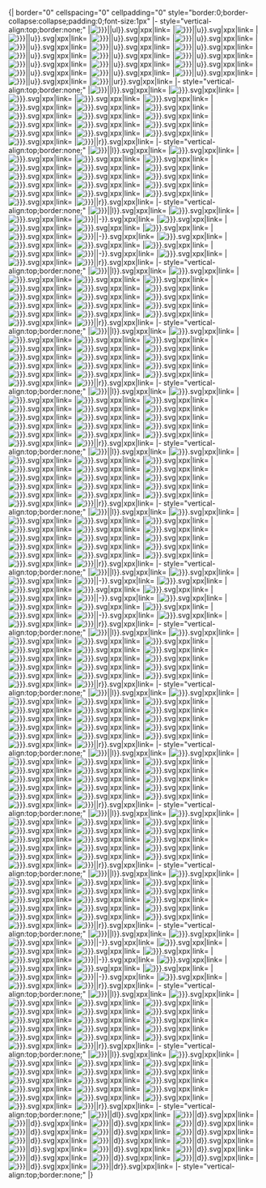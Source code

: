 <includeonly>{| border="0" cellspacing="0" cellpadding="0" style="border:0;border-collapse:collapse;padding:0;font-size:1px"
|- style="vertical-align:top;border:none;"
|[[File:Go {{#if:{{{1| }}}|{{{1}}}|ul}}.svg|{{{362|24}}}x{{{362|24}}}px|link=]]
|[[File:Go {{#if:{{{2| }}}|{{{2}}}|u}}.svg|{{{362|24}}}x{{{362|24}}}px|link=]]
|[[File:Go {{#if:{{{3| }}}|{{{3}}}|u}}.svg|{{{362|24}}}x{{{362|24}}}px|link=]]
|[[File:Go {{#if:{{{4| }}}|{{{4}}}|u}}.svg|{{{362|24}}}x{{{362|24}}}px|link=]]
|[[File:Go {{#if:{{{5| }}}|{{{5}}}|u}}.svg|{{{362|24}}}x{{{362|24}}}px|link=]]
|[[File:Go {{#if:{{{6| }}}|{{{6}}}|u}}.svg|{{{362|24}}}x{{{362|24}}}px|link=]]
|[[File:Go {{#if:{{{7| }}}|{{{7}}}|u}}.svg|{{{362|24}}}x{{{362|24}}}px|link=]]
|[[File:Go {{#if:{{{8| }}}|{{{8}}}|u}}.svg|{{{362|24}}}x{{{362|24}}}px|link=]]
|[[File:Go {{#if:{{{9| }}}|{{{9}}}|u}}.svg|{{{362|24}}}x{{{362|24}}}px|link=]]
|[[File:Go {{#if:{{{10| }}}|{{{10}}}|u}}.svg|{{{362|24}}}x{{{362|24}}}px|link=]]
|[[File:Go {{#if:{{{11| }}}|{{{11}}}|u}}.svg|{{{362|24}}}x{{{362|24}}}px|link=]]
|[[File:Go {{#if:{{{12| }}}|{{{12}}}|u}}.svg|{{{362|24}}}x{{{362|24}}}px|link=]]
|[[File:Go {{#if:{{{13| }}}|{{{13}}}|u}}.svg|{{{362|24}}}x{{{362|24}}}px|link=]]
|[[File:Go {{#if:{{{14| }}}|{{{14}}}|u}}.svg|{{{362|24}}}x{{{362|24}}}px|link=]]
|[[File:Go {{#if:{{{15| }}}|{{{15}}}|u}}.svg|{{{362|24}}}x{{{362|24}}}px|link=]]
|[[File:Go {{#if:{{{16| }}}|{{{16}}}|u}}.svg|{{{362|24}}}x{{{362|24}}}px|link=]]
|[[File:Go {{#if:{{{17| }}}|{{{17}}}|u}}.svg|{{{362|24}}}x{{{362|24}}}px|link=]]
|[[File:Go {{#if:{{{18| }}}|{{{18}}}|u}}.svg|{{{362|24}}}x{{{362|24}}}px|link=]]
|[[File:Go {{#if:{{{19| }}}|{{{19}}}|ur}}.svg|{{{362|24}}}x{{{362|24}}}px|link=]]
|- style="vertical-align:top;border:none;"
|[[File:Go {{#if:{{{20| }}}|{{{20}}}|l}}.svg|{{{362|24}}}x{{{362|24}}}px|link=]]
|[[File:Go {{{21|}}}.svg|{{{362|24}}}x{{{362|24}}}px|link=]]
|[[File:Go {{{22|}}}.svg|{{{362|24}}}x{{{362|24}}}px|link=]]
|[[File:Go {{{23|}}}.svg|{{{362|24}}}x{{{362|24}}}px|link=]]
|[[File:Go {{{24|}}}.svg|{{{362|24}}}x{{{362|24}}}px|link=]]
|[[File:Go {{{25|}}}.svg|{{{362|24}}}x{{{362|24}}}px|link=]]
|[[File:Go {{{26|}}}.svg|{{{362|24}}}x{{{362|24}}}px|link=]]
|[[File:Go {{{27|}}}.svg|{{{362|24}}}x{{{362|24}}}px|link=]]
|[[File:Go {{{28|}}}.svg|{{{362|24}}}x{{{362|24}}}px|link=]]
|[[File:Go {{{29|}}}.svg|{{{362|24}}}x{{{362|24}}}px|link=]]
|[[File:Go {{{30|}}}.svg|{{{362|24}}}x{{{362|24}}}px|link=]]
|[[File:Go {{{31|}}}.svg|{{{362|24}}}x{{{362|24}}}px|link=]]
|[[File:Go {{{32|}}}.svg|{{{362|24}}}x{{{362|24}}}px|link=]]
|[[File:Go {{{33|}}}.svg|{{{362|24}}}x{{{362|24}}}px|link=]]
|[[File:Go {{{34|}}}.svg|{{{362|24}}}x{{{362|24}}}px|link=]]
|[[File:Go {{{35|}}}.svg|{{{362|24}}}x{{{362|24}}}px|link=]]
|[[File:Go {{{36|}}}.svg|{{{362|24}}}x{{{362|24}}}px|link=]]
|[[File:Go {{{37|}}}.svg|{{{362|24}}}x{{{362|24}}}px|link=]]
|[[File:Go {{#if:{{{38| }}}|{{{38}}}|r}}.svg|{{{362|24}}}x{{{362|24}}}px|link=]]
|- style="vertical-align:top;border:none;"
|[[File:Go {{#if:{{{39| }}}|{{{39}}}|l}}.svg|{{{362|24}}}x{{{362|24}}}px|link=]]
|[[File:Go {{{40|}}}.svg|{{{362|24}}}x{{{362|24}}}px|link=]]
|[[File:Go {{{41|}}}.svg|{{{362|24}}}x{{{362|24}}}px|link=]]
|[[File:Go {{{42|}}}.svg|{{{362|24}}}x{{{362|24}}}px|link=]]
|[[File:Go {{{43|}}}.svg|{{{362|24}}}x{{{362|24}}}px|link=]]
|[[File:Go {{{44|}}}.svg|{{{362|24}}}x{{{362|24}}}px|link=]]
|[[File:Go {{{45|}}}.svg|{{{362|24}}}x{{{362|24}}}px|link=]]
|[[File:Go {{{46|}}}.svg|{{{362|24}}}x{{{362|24}}}px|link=]]
|[[File:Go {{{47|}}}.svg|{{{362|24}}}x{{{362|24}}}px|link=]]
|[[File:Go {{{48|}}}.svg|{{{362|24}}}x{{{362|24}}}px|link=]]
|[[File:Go {{{49|}}}.svg|{{{362|24}}}x{{{362|24}}}px|link=]]
|[[File:Go {{{50|}}}.svg|{{{362|24}}}x{{{362|24}}}px|link=]]
|[[File:Go {{{51|}}}.svg|{{{362|24}}}x{{{362|24}}}px|link=]]
|[[File:Go {{{52|}}}.svg|{{{362|24}}}x{{{362|24}}}px|link=]]
|[[File:Go {{{53|}}}.svg|{{{362|24}}}x{{{362|24}}}px|link=]]
|[[File:Go {{{54|}}}.svg|{{{362|24}}}x{{{362|24}}}px|link=]]
|[[File:Go {{{55|}}}.svg|{{{362|24}}}x{{{362|24}}}px|link=]]
|[[File:Go {{{56|}}}.svg|{{{362|24}}}x{{{362|24}}}px|link=]]
|[[File:Go {{#if:{{{57| }}}|{{{57}}}|r}}.svg|{{{362|24}}}x{{{362|24}}}px|link=]]
|- style="vertical-align:top;border:none;"
|[[File:Go {{#if:{{{58| }}}|{{{58}}}|l}}.svg|{{{362|24}}}x{{{362|24}}}px|link=]]
|[[File:Go {{{59|}}}.svg|{{{362|24}}}x{{{362|24}}}px|link=]]
|[[File:Go {{{60|}}}.svg|{{{362|24}}}x{{{362|24}}}px|link=]]
|[[File:Go {{#if:{{{61| }}}|{{{61}}}|-}}.svg|{{{362|24}}}x{{{362|24}}}px|link=]]
|[[File:Go {{{62|}}}.svg|{{{362|24}}}x{{{362|24}}}px|link=]]
|[[File:Go {{{63|}}}.svg|{{{362|24}}}x{{{362|24}}}px|link=]]
|[[File:Go {{{64|}}}.svg|{{{362|24}}}x{{{362|24}}}px|link=]]
|[[File:Go {{{65|}}}.svg|{{{362|24}}}x{{{362|24}}}px|link=]]
|[[File:Go {{{66|}}}.svg|{{{362|24}}}x{{{362|24}}}px|link=]]
|[[File:Go {{#if:{{{67| }}}|{{{67}}}|-}}.svg|{{{362|24}}}x{{{362|24}}}px|link=]]
|[[File:Go {{{68|}}}.svg|{{{362|24}}}x{{{362|24}}}px|link=]]
|[[File:Go {{{69|}}}.svg|{{{362|24}}}x{{{362|24}}}px|link=]]
|[[File:Go {{{70|}}}.svg|{{{362|24}}}x{{{362|24}}}px|link=]]
|[[File:Go {{{71|}}}.svg|{{{362|24}}}x{{{362|24}}}px|link=]]
|[[File:Go {{{72|}}}.svg|{{{362|24}}}x{{{362|24}}}px|link=]]
|[[File:Go {{#if:{{{73| }}}|{{{73}}}|-}}.svg|{{{362|24}}}x{{{362|24}}}px|link=]]
|[[File:Go {{{74|}}}.svg|{{{362|24}}}x{{{362|24}}}px|link=]]
|[[File:Go {{{75|}}}.svg|{{{362|24}}}x{{{362|24}}}px|link=]]
|[[File:Go {{#if:{{{76| }}}|{{{76}}}|r}}.svg|{{{362|24}}}x{{{362|24}}}px|link=]]
|- style="vertical-align:top;border:none;"
|[[File:Go {{#if:{{{77| }}}|{{{77}}}|l}}.svg|{{{362|24}}}x{{{362|24}}}px|link=]]
|[[File:Go {{{78|}}}.svg|{{{362|24}}}x{{{362|24}}}px|link=]]
|[[File:Go {{{79|}}}.svg|{{{362|24}}}x{{{362|24}}}px|link=]]
|[[File:Go {{{80|}}}.svg|{{{362|24}}}x{{{362|24}}}px|link=]]
|[[File:Go {{{81|}}}.svg|{{{362|24}}}x{{{362|24}}}px|link=]]
|[[File:Go {{{82|}}}.svg|{{{362|24}}}x{{{362|24}}}px|link=]]
|[[File:Go {{{83|}}}.svg|{{{362|24}}}x{{{362|24}}}px|link=]]
|[[File:Go {{{84|}}}.svg|{{{362|24}}}x{{{362|24}}}px|link=]]
|[[File:Go {{{85|}}}.svg|{{{362|24}}}x{{{362|24}}}px|link=]]
|[[File:Go {{{86|}}}.svg|{{{362|24}}}x{{{362|24}}}px|link=]]
|[[File:Go {{{87|}}}.svg|{{{362|24}}}x{{{362|24}}}px|link=]]
|[[File:Go {{{88|}}}.svg|{{{362|24}}}x{{{362|24}}}px|link=]]
|[[File:Go {{{89|}}}.svg|{{{362|24}}}x{{{362|24}}}px|link=]]
|[[File:Go {{{90|}}}.svg|{{{362|24}}}x{{{362|24}}}px|link=]]
|[[File:Go {{{91|}}}.svg|{{{362|24}}}x{{{362|24}}}px|link=]]
|[[File:Go {{{92|}}}.svg|{{{362|24}}}x{{{362|24}}}px|link=]]
|[[File:Go {{{93|}}}.svg|{{{362|24}}}x{{{362|24}}}px|link=]]
|[[File:Go {{{94|}}}.svg|{{{362|24}}}x{{{362|24}}}px|link=]]
|[[File:Go {{#if:{{{95| }}}|{{{95}}}|r}}.svg|{{{362|24}}}x{{{362|24}}}px|link=]]
|- style="vertical-align:top;border:none;"
|[[File:Go {{#if:{{{96| }}}|{{{96}}}|l}}.svg|{{{362|24}}}x{{{362|24}}}px|link=]]
|[[File:Go {{{97|}}}.svg|{{{362|24}}}x{{{362|24}}}px|link=]]
|[[File:Go {{{98|}}}.svg|{{{362|24}}}x{{{362|24}}}px|link=]]
|[[File:Go {{{99|}}}.svg|{{{362|24}}}x{{{362|24}}}px|link=]]
|[[File:Go {{{100|}}}.svg|{{{362|24}}}x{{{362|24}}}px|link=]]
|[[File:Go {{{101|}}}.svg|{{{362|24}}}x{{{362|24}}}px|link=]]
|[[File:Go {{{102|}}}.svg|{{{362|24}}}x{{{362|24}}}px|link=]]
|[[File:Go {{{103|}}}.svg|{{{362|24}}}x{{{362|24}}}px|link=]]
|[[File:Go {{{104|}}}.svg|{{{362|24}}}x{{{362|24}}}px|link=]]
|[[File:Go {{{105|}}}.svg|{{{362|24}}}x{{{362|24}}}px|link=]]
|[[File:Go {{{106|}}}.svg|{{{362|24}}}x{{{362|24}}}px|link=]]
|[[File:Go {{{107|}}}.svg|{{{362|24}}}x{{{362|24}}}px|link=]]
|[[File:Go {{{108|}}}.svg|{{{362|24}}}x{{{362|24}}}px|link=]]
|[[File:Go {{{109|}}}.svg|{{{362|24}}}x{{{362|24}}}px|link=]]
|[[File:Go {{{110|}}}.svg|{{{362|24}}}x{{{362|24}}}px|link=]]
|[[File:Go {{{111|}}}.svg|{{{362|24}}}x{{{362|24}}}px|link=]]
|[[File:Go {{{112|}}}.svg|{{{362|24}}}x{{{362|24}}}px|link=]]
|[[File:Go {{{113|}}}.svg|{{{362|24}}}x{{{362|24}}}px|link=]]
|[[File:Go {{#if:{{{114| }}}|{{{114}}}|r}}.svg|{{{362|24}}}x{{{362|24}}}px|link=]]
|- style="vertical-align:top;border:none;"
|[[File:Go {{#if:{{{115| }}}|{{{115}}}|l}}.svg|{{{362|24}}}x{{{362|24}}}px|link=]]
|[[File:Go {{{116|}}}.svg|{{{362|24}}}x{{{362|24}}}px|link=]]
|[[File:Go {{{117|}}}.svg|{{{362|24}}}x{{{362|24}}}px|link=]]
|[[File:Go {{{118|}}}.svg|{{{362|24}}}x{{{362|24}}}px|link=]]
|[[File:Go {{{119|}}}.svg|{{{362|24}}}x{{{362|24}}}px|link=]]
|[[File:Go {{{120|}}}.svg|{{{362|24}}}x{{{362|24}}}px|link=]]
|[[File:Go {{{121|}}}.svg|{{{362|24}}}x{{{362|24}}}px|link=]]
|[[File:Go {{{122|}}}.svg|{{{362|24}}}x{{{362|24}}}px|link=]]
|[[File:Go {{{123|}}}.svg|{{{362|24}}}x{{{362|24}}}px|link=]]
|[[File:Go {{{124|}}}.svg|{{{362|24}}}x{{{362|24}}}px|link=]]
|[[File:Go {{{125|}}}.svg|{{{362|24}}}x{{{362|24}}}px|link=]]
|[[File:Go {{{126|}}}.svg|{{{362|24}}}x{{{362|24}}}px|link=]]
|[[File:Go {{{127|}}}.svg|{{{362|24}}}x{{{362|24}}}px|link=]]
|[[File:Go {{{128|}}}.svg|{{{362|24}}}x{{{362|24}}}px|link=]]
|[[File:Go {{{129|}}}.svg|{{{362|24}}}x{{{362|24}}}px|link=]]
|[[File:Go {{{130|}}}.svg|{{{362|24}}}x{{{362|24}}}px|link=]]
|[[File:Go {{{131|}}}.svg|{{{362|24}}}x{{{362|24}}}px|link=]]
|[[File:Go {{{132|}}}.svg|{{{362|24}}}x{{{362|24}}}px|link=]]
|[[File:Go {{#if:{{{133| }}}|{{{133}}}|r}}.svg|{{{362|24}}}x{{{362|24}}}px|link=]]
|- style="vertical-align:top;border:none;"
|[[File:Go {{#if:{{{134| }}}|{{{134}}}|l}}.svg|{{{362|24}}}x{{{362|24}}}px|link=]]
|[[File:Go {{{135|}}}.svg|{{{362|24}}}x{{{362|24}}}px|link=]]
|[[File:Go {{{136|}}}.svg|{{{362|24}}}x{{{362|24}}}px|link=]]
|[[File:Go {{{137|}}}.svg|{{{362|24}}}x{{{362|24}}}px|link=]]
|[[File:Go {{{138|}}}.svg|{{{362|24}}}x{{{362|24}}}px|link=]]
|[[File:Go {{{139|}}}.svg|{{{362|24}}}x{{{362|24}}}px|link=]]
|[[File:Go {{{140|}}}.svg|{{{362|24}}}x{{{362|24}}}px|link=]]
|[[File:Go {{{141|}}}.svg|{{{362|24}}}x{{{362|24}}}px|link=]]
|[[File:Go {{{142|}}}.svg|{{{362|24}}}x{{{362|24}}}px|link=]]
|[[File:Go {{{143|}}}.svg|{{{362|24}}}x{{{362|24}}}px|link=]]
|[[File:Go {{{144|}}}.svg|{{{362|24}}}x{{{362|24}}}px|link=]]
|[[File:Go {{{145|}}}.svg|{{{362|24}}}x{{{362|24}}}px|link=]]
|[[File:Go {{{146|}}}.svg|{{{362|24}}}x{{{362|24}}}px|link=]]
|[[File:Go {{{147|}}}.svg|{{{362|24}}}x{{{362|24}}}px|link=]]
|[[File:Go {{{148|}}}.svg|{{{362|24}}}x{{{362|24}}}px|link=]]
|[[File:Go {{{149|}}}.svg|{{{362|24}}}x{{{362|24}}}px|link=]]
|[[File:Go {{{150|}}}.svg|{{{362|24}}}x{{{362|24}}}px|link=]]
|[[File:Go {{{151|}}}.svg|{{{362|24}}}x{{{362|24}}}px|link=]]
|[[File:Go {{#if:{{{152| }}}|{{{152}}}|r}}.svg|{{{362|24}}}x{{{362|24}}}px|link=]]
|- style="vertical-align:top;border:none;"
|[[File:Go {{#if:{{{153| }}}|{{{153}}}|l}}.svg|{{{362|24}}}x{{{362|24}}}px|link=]]
|[[File:Go {{{154|}}}.svg|{{{362|24}}}x{{{362|24}}}px|link=]]
|[[File:Go {{{155|}}}.svg|{{{362|24}}}x{{{362|24}}}px|link=]]
|[[File:Go {{{156|}}}.svg|{{{362|24}}}x{{{362|24}}}px|link=]]
|[[File:Go {{{157|}}}.svg|{{{362|24}}}x{{{362|24}}}px|link=]]
|[[File:Go {{{158|}}}.svg|{{{362|24}}}x{{{362|24}}}px|link=]]
|[[File:Go {{{159|}}}.svg|{{{362|24}}}x{{{362|24}}}px|link=]]
|[[File:Go {{{160|}}}.svg|{{{362|24}}}x{{{362|24}}}px|link=]]
|[[File:Go {{{161|}}}.svg|{{{362|24}}}x{{{362|24}}}px|link=]]
|[[File:Go {{{162|}}}.svg|{{{362|24}}}x{{{362|24}}}px|link=]]
|[[File:Go {{{163|}}}.svg|{{{362|24}}}x{{{362|24}}}px|link=]]
|[[File:Go {{{164|}}}.svg|{{{362|24}}}x{{{362|24}}}px|link=]]
|[[File:Go {{{165|}}}.svg|{{{362|24}}}x{{{362|24}}}px|link=]]
|[[File:Go {{{166|}}}.svg|{{{362|24}}}x{{{362|24}}}px|link=]]
|[[File:Go {{{167|}}}.svg|{{{362|24}}}x{{{362|24}}}px|link=]]
|[[File:Go {{{168|}}}.svg|{{{362|24}}}x{{{362|24}}}px|link=]]
|[[File:Go {{{169|}}}.svg|{{{362|24}}}x{{{362|24}}}px|link=]]
|[[File:Go {{{170|}}}.svg|{{{362|24}}}x{{{362|24}}}px|link=]]
|[[File:Go {{#if:{{{171| }}}|{{{171}}}|r}}.svg|{{{362|24}}}x{{{362|24}}}px|link=]]
|- style="vertical-align:top;border:none;"
|[[File:Go {{#if:{{{172| }}}|{{{172}}}|l}}.svg|{{{362|24}}}x{{{362|24}}}px|link=]]
|[[File:Go {{{173|}}}.svg|{{{362|24}}}x{{{362|24}}}px|link=]]
|[[File:Go {{{174|}}}.svg|{{{362|24}}}x{{{362|24}}}px|link=]]
|[[File:Go {{#if:{{{175| }}}|{{{175}}}|-}}.svg|{{{362|24}}}x{{{362|24}}}px|link=]]
|[[File:Go {{{176|}}}.svg|{{{362|24}}}x{{{362|24}}}px|link=]]
|[[File:Go {{{177|}}}.svg|{{{362|24}}}x{{{362|24}}}px|link=]]
|[[File:Go {{{178|}}}.svg|{{{362|24}}}x{{{362|24}}}px|link=]]
|[[File:Go {{{179|}}}.svg|{{{362|24}}}x{{{362|24}}}px|link=]]
|[[File:Go {{{180|}}}.svg|{{{362|24}}}x{{{362|24}}}px|link=]]
|[[File:Go {{#if:{{{181| }}}|{{{181}}}|-}}.svg|{{{362|24}}}x{{{362|24}}}px|link=]]
|[[File:Go {{{182|}}}.svg|{{{362|24}}}x{{{362|24}}}px|link=]]
|[[File:Go {{{183|}}}.svg|{{{362|24}}}x{{{362|24}}}px|link=]]
|[[File:Go {{{184|}}}.svg|{{{362|24}}}x{{{362|24}}}px|link=]]
|[[File:Go {{{185|}}}.svg|{{{362|24}}}x{{{362|24}}}px|link=]]
|[[File:Go {{{186|}}}.svg|{{{362|24}}}x{{{362|24}}}px|link=]]
|[[File:Go {{#if:{{{187| }}}|{{{187}}}|-}}.svg|{{{362|24}}}x{{{362|24}}}px|link=]]
|[[File:Go {{{188|}}}.svg|{{{362|24}}}x{{{362|24}}}px|link=]]
|[[File:Go {{{189|}}}.svg|{{{362|24}}}x{{{362|24}}}px|link=]]
|[[File:Go {{#if:{{{190| }}}|{{{190}}}|r}}.svg|{{{362|24}}}x{{{362|24}}}px|link=]]
|- style="vertical-align:top;border:none;"
|[[File:Go {{#if:{{{191| }}}|{{{191}}}|l}}.svg|{{{362|24}}}x{{{362|24}}}px|link=]]
|[[File:Go {{{192|}}}.svg|{{{362|24}}}x{{{362|24}}}px|link=]]
|[[File:Go {{{193|}}}.svg|{{{362|24}}}x{{{362|24}}}px|link=]]
|[[File:Go {{{194|}}}.svg|{{{362|24}}}x{{{362|24}}}px|link=]]
|[[File:Go {{{195|}}}.svg|{{{362|24}}}x{{{362|24}}}px|link=]]
|[[File:Go {{{196|}}}.svg|{{{362|24}}}x{{{362|24}}}px|link=]]
|[[File:Go {{{197|}}}.svg|{{{362|24}}}x{{{362|24}}}px|link=]]
|[[File:Go {{{198|}}}.svg|{{{362|24}}}x{{{362|24}}}px|link=]]
|[[File:Go {{{199|}}}.svg|{{{362|24}}}x{{{362|24}}}px|link=]]
|[[File:Go {{{200|}}}.svg|{{{362|24}}}x{{{362|24}}}px|link=]]
|[[File:Go {{{201|}}}.svg|{{{362|24}}}x{{{362|24}}}px|link=]]
|[[File:Go {{{202|}}}.svg|{{{362|24}}}x{{{362|24}}}px|link=]]
|[[File:Go {{{203|}}}.svg|{{{362|24}}}x{{{362|24}}}px|link=]]
|[[File:Go {{{204|}}}.svg|{{{362|24}}}x{{{362|24}}}px|link=]]
|[[File:Go {{{205|}}}.svg|{{{362|24}}}x{{{362|24}}}px|link=]]
|[[File:Go {{{206|}}}.svg|{{{362|24}}}x{{{362|24}}}px|link=]]
|[[File:Go {{{207|}}}.svg|{{{362|24}}}x{{{362|24}}}px|link=]]
|[[File:Go {{{208|}}}.svg|{{{362|24}}}x{{{362|24}}}px|link=]]
|[[File:Go {{#if:{{{209| }}}|{{{209}}}|r}}.svg|{{{362|24}}}x{{{362|24}}}px|link=]]
|- style="vertical-align:top;border:none;"
|[[File:Go {{#if:{{{210| }}}|{{{210}}}|l}}.svg|{{{362|24}}}x{{{362|24}}}px|link=]]
|[[File:Go {{{211|}}}.svg|{{{362|24}}}x{{{362|24}}}px|link=]]
|[[File:Go {{{212|}}}.svg|{{{362|24}}}x{{{362|24}}}px|link=]]
|[[File:Go {{{213|}}}.svg|{{{362|24}}}x{{{362|24}}}px|link=]]
|[[File:Go {{{214|}}}.svg|{{{362|24}}}x{{{362|24}}}px|link=]]
|[[File:Go {{{215|}}}.svg|{{{362|24}}}x{{{362|24}}}px|link=]]
|[[File:Go {{{216|}}}.svg|{{{362|24}}}x{{{362|24}}}px|link=]]
|[[File:Go {{{217|}}}.svg|{{{362|24}}}x{{{362|24}}}px|link=]]
|[[File:Go {{{218|}}}.svg|{{{362|24}}}x{{{362|24}}}px|link=]]
|[[File:Go {{{219|}}}.svg|{{{362|24}}}x{{{362|24}}}px|link=]]
|[[File:Go {{{220|}}}.svg|{{{362|24}}}x{{{362|24}}}px|link=]]
|[[File:Go {{{221|}}}.svg|{{{362|24}}}x{{{362|24}}}px|link=]]
|[[File:Go {{{222|}}}.svg|{{{362|24}}}x{{{362|24}}}px|link=]]
|[[File:Go {{{223|}}}.svg|{{{362|24}}}x{{{362|24}}}px|link=]]
|[[File:Go {{{224|}}}.svg|{{{362|24}}}x{{{362|24}}}px|link=]]
|[[File:Go {{{225|}}}.svg|{{{362|24}}}x{{{362|24}}}px|link=]]
|[[File:Go {{{226|}}}.svg|{{{362|24}}}x{{{362|24}}}px|link=]]
|[[File:Go {{{227|}}}.svg|{{{362|24}}}x{{{362|24}}}px|link=]]
|[[File:Go {{#if:{{{228| }}}|{{{228}}}|r}}.svg|{{{362|24}}}x{{{362|24}}}px|link=]]
|- style="vertical-align:top;border:none;"
|[[File:Go {{#if:{{{229| }}}|{{{229}}}|l}}.svg|{{{362|24}}}x{{{362|24}}}px|link=]]
|[[File:Go {{{230|}}}.svg|{{{362|24}}}x{{{362|24}}}px|link=]]
|[[File:Go {{{231|}}}.svg|{{{362|24}}}x{{{362|24}}}px|link=]]
|[[File:Go {{{232|}}}.svg|{{{362|24}}}x{{{362|24}}}px|link=]]
|[[File:Go {{{233|}}}.svg|{{{362|24}}}x{{{362|24}}}px|link=]]
|[[File:Go {{{234|}}}.svg|{{{362|24}}}x{{{362|24}}}px|link=]]
|[[File:Go {{{235|}}}.svg|{{{362|24}}}x{{{362|24}}}px|link=]]
|[[File:Go {{{236|}}}.svg|{{{362|24}}}x{{{362|24}}}px|link=]]
|[[File:Go {{{237|}}}.svg|{{{362|24}}}x{{{362|24}}}px|link=]]
|[[File:Go {{{238|}}}.svg|{{{362|24}}}x{{{362|24}}}px|link=]]
|[[File:Go {{{239|}}}.svg|{{{362|24}}}x{{{362|24}}}px|link=]]
|[[File:Go {{{240|}}}.svg|{{{362|24}}}x{{{362|24}}}px|link=]]
|[[File:Go {{{241|}}}.svg|{{{362|24}}}x{{{362|24}}}px|link=]]
|[[File:Go {{{242|}}}.svg|{{{362|24}}}x{{{362|24}}}px|link=]]
|[[File:Go {{{243|}}}.svg|{{{362|24}}}x{{{362|24}}}px|link=]]
|[[File:Go {{{244|}}}.svg|{{{362|24}}}x{{{362|24}}}px|link=]]
|[[File:Go {{{245|}}}.svg|{{{362|24}}}x{{{362|24}}}px|link=]]
|[[File:Go {{{246|}}}.svg|{{{362|24}}}x{{{362|24}}}px|link=]]
|[[File:Go {{#if:{{{247| }}}|{{{247}}}|r}}.svg|{{{362|24}}}x{{{362|24}}}px|link=]]
|- style="vertical-align:top;border:none;"
|[[File:Go {{#if:{{{248| }}}|{{{248}}}|l}}.svg|{{{362|24}}}x{{{362|24}}}px|link=]]
|[[File:Go {{{249|}}}.svg|{{{362|24}}}x{{{362|24}}}px|link=]]
|[[File:Go {{{250|}}}.svg|{{{362|24}}}x{{{362|24}}}px|link=]]
|[[File:Go {{{251|}}}.svg|{{{362|24}}}x{{{362|24}}}px|link=]]
|[[File:Go {{{252|}}}.svg|{{{362|24}}}x{{{362|24}}}px|link=]]
|[[File:Go {{{253|}}}.svg|{{{362|24}}}x{{{362|24}}}px|link=]]
|[[File:Go {{{254|}}}.svg|{{{362|24}}}x{{{362|24}}}px|link=]]
|[[File:Go {{{255|}}}.svg|{{{362|24}}}x{{{362|24}}}px|link=]]
|[[File:Go {{{256|}}}.svg|{{{362|24}}}x{{{362|24}}}px|link=]]
|[[File:Go {{{257|}}}.svg|{{{362|24}}}x{{{362|24}}}px|link=]]
|[[File:Go {{{258|}}}.svg|{{{362|24}}}x{{{362|24}}}px|link=]]
|[[File:Go {{{259|}}}.svg|{{{362|24}}}x{{{362|24}}}px|link=]]
|[[File:Go {{{260|}}}.svg|{{{362|24}}}x{{{362|24}}}px|link=]]
|[[File:Go {{{261|}}}.svg|{{{362|24}}}x{{{362|24}}}px|link=]]
|[[File:Go {{{262|}}}.svg|{{{362|24}}}x{{{362|24}}}px|link=]]
|[[File:Go {{{263|}}}.svg|{{{362|24}}}x{{{362|24}}}px|link=]]
|[[File:Go {{{264|}}}.svg|{{{362|24}}}x{{{362|24}}}px|link=]]
|[[File:Go {{{265|}}}.svg|{{{362|24}}}x{{{362|24}}}px|link=]]
|[[File:Go {{#if:{{{266| }}}|{{{266}}}|r}}.svg|{{{362|24}}}x{{{362|24}}}px|link=]]
|- style="vertical-align:top;border:none;"
|[[File:Go {{#if:{{{267| }}}|{{{267}}}|l}}.svg|{{{362|24}}}x{{{362|24}}}px|link=]]
|[[File:Go {{{268|}}}.svg|{{{362|24}}}x{{{362|24}}}px|link=]]
|[[File:Go {{{269|}}}.svg|{{{362|24}}}x{{{362|24}}}px|link=]]
|[[File:Go {{{270|}}}.svg|{{{362|24}}}x{{{362|24}}}px|link=]]
|[[File:Go {{{271|}}}.svg|{{{362|24}}}x{{{362|24}}}px|link=]]
|[[File:Go {{{272|}}}.svg|{{{362|24}}}x{{{362|24}}}px|link=]]
|[[File:Go {{{273|}}}.svg|{{{362|24}}}x{{{362|24}}}px|link=]]
|[[File:Go {{{274|}}}.svg|{{{362|24}}}x{{{362|24}}}px|link=]]
|[[File:Go {{{275|}}}.svg|{{{362|24}}}x{{{362|24}}}px|link=]]
|[[File:Go {{{276|}}}.svg|{{{362|24}}}x{{{362|24}}}px|link=]]
|[[File:Go {{{277|}}}.svg|{{{362|24}}}x{{{362|24}}}px|link=]]
|[[File:Go {{{278|}}}.svg|{{{362|24}}}x{{{362|24}}}px|link=]]
|[[File:Go {{{279|}}}.svg|{{{362|24}}}x{{{362|24}}}px|link=]]
|[[File:Go {{{280|}}}.svg|{{{362|24}}}x{{{362|24}}}px|link=]]
|[[File:Go {{{281|}}}.svg|{{{362|24}}}x{{{362|24}}}px|link=]]
|[[File:Go {{{282|}}}.svg|{{{362|24}}}x{{{362|24}}}px|link=]]
|[[File:Go {{{283|}}}.svg|{{{362|24}}}x{{{362|24}}}px|link=]]
|[[File:Go {{{284|}}}.svg|{{{362|24}}}x{{{362|24}}}px|link=]]
|[[File:Go {{#if:{{{285| }}}|{{{285}}}|r}}.svg|{{{362|24}}}x{{{362|24}}}px|link=]]
|- style="vertical-align:top;border:none;"
|[[File:Go {{#if:{{{286| }}}|{{{286}}}|l}}.svg|{{{362|24}}}x{{{362|24}}}px|link=]]
|[[File:Go {{{287|}}}.svg|{{{362|24}}}x{{{362|24}}}px|link=]]
|[[File:Go {{{288|}}}.svg|{{{362|24}}}x{{{362|24}}}px|link=]]
|[[File:Go {{#if:{{{289| }}}|{{{289}}}|-}}.svg|{{{362|24}}}x{{{362|24}}}px|link=]]
|[[File:Go {{{290|}}}.svg|{{{362|24}}}x{{{362|24}}}px|link=]]
|[[File:Go {{{291|}}}.svg|{{{362|24}}}x{{{362|24}}}px|link=]]
|[[File:Go {{{292|}}}.svg|{{{362|24}}}x{{{362|24}}}px|link=]]
|[[File:Go {{{293|}}}.svg|{{{362|24}}}x{{{362|24}}}px|link=]]
|[[File:Go {{{294|}}}.svg|{{{362|24}}}x{{{362|24}}}px|link=]]
|[[File:Go {{#if:{{{295| }}}|{{{295}}}|-}}.svg|{{{362|24}}}x{{{362|24}}}px|link=]]
|[[File:Go {{{296|}}}.svg|{{{362|24}}}x{{{362|24}}}px|link=]]
|[[File:Go {{{297|}}}.svg|{{{362|24}}}x{{{362|24}}}px|link=]]
|[[File:Go {{{298|}}}.svg|{{{362|24}}}x{{{362|24}}}px|link=]]
|[[File:Go {{{299|}}}.svg|{{{362|24}}}x{{{362|24}}}px|link=]]
|[[File:Go {{{300|}}}.svg|{{{362|24}}}x{{{362|24}}}px|link=]]
|[[File:Go {{#if:{{{301| }}}|{{{301}}}|-}}.svg|{{{362|24}}}x{{{362|24}}}px|link=]]
|[[File:Go {{{302|}}}.svg|{{{362|24}}}x{{{362|24}}}px|link=]]
|[[File:Go {{{303|}}}.svg|{{{362|24}}}x{{{362|24}}}px|link=]]
|[[File:Go {{#if:{{{304| }}}|{{{304}}}|r}}.svg|{{{362|24}}}x{{{362|24}}}px|link=]]
|- style="vertical-align:top;border:none;"
|[[File:Go {{#if:{{{305| }}}|{{{305}}}|l}}.svg|{{{362|24}}}x{{{362|24}}}px|link=]]
|[[File:Go {{{306|}}}.svg|{{{362|24}}}x{{{362|24}}}px|link=]]
|[[File:Go {{{307|}}}.svg|{{{362|24}}}x{{{362|24}}}px|link=]]
|[[File:Go {{{308|}}}.svg|{{{362|24}}}x{{{362|24}}}px|link=]]
|[[File:Go {{{309|}}}.svg|{{{362|24}}}x{{{362|24}}}px|link=]]
|[[File:Go {{{310|}}}.svg|{{{362|24}}}x{{{362|24}}}px|link=]]
|[[File:Go {{{311|}}}.svg|{{{362|24}}}x{{{362|24}}}px|link=]]
|[[File:Go {{{312|}}}.svg|{{{362|24}}}x{{{362|24}}}px|link=]]
|[[File:Go {{{313|}}}.svg|{{{362|24}}}x{{{362|24}}}px|link=]]
|[[File:Go {{{314|}}}.svg|{{{362|24}}}x{{{362|24}}}px|link=]]
|[[File:Go {{{315|}}}.svg|{{{362|24}}}x{{{362|24}}}px|link=]]
|[[File:Go {{{316|}}}.svg|{{{362|24}}}x{{{362|24}}}px|link=]]
|[[File:Go {{{317|}}}.svg|{{{362|24}}}x{{{362|24}}}px|link=]]
|[[File:Go {{{318|}}}.svg|{{{362|24}}}x{{{362|24}}}px|link=]]
|[[File:Go {{{319|}}}.svg|{{{362|24}}}x{{{362|24}}}px|link=]]
|[[File:Go {{{320|}}}.svg|{{{362|24}}}x{{{362|24}}}px|link=]]
|[[File:Go {{{321|}}}.svg|{{{362|24}}}x{{{362|24}}}px|link=]]
|[[File:Go {{{322|}}}.svg|{{{362|24}}}x{{{362|24}}}px|link=]]
|[[File:Go {{#if:{{{323| }}}|{{{323}}}|r}}.svg|{{{362|24}}}x{{{362|24}}}px|link=]]
|- style="vertical-align:top;border:none;"
|[[File:Go {{#if:{{{324| }}}|{{{324}}}|l}}.svg|{{{362|24}}}x{{{362|24}}}px|link=]]
|[[File:Go {{{325|}}}.svg|{{{362|24}}}x{{{362|24}}}px|link=]]
|[[File:Go {{{326|}}}.svg|{{{362|24}}}x{{{362|24}}}px|link=]]
|[[File:Go {{{327|}}}.svg|{{{362|24}}}x{{{362|24}}}px|link=]]
|[[File:Go {{{328|}}}.svg|{{{362|24}}}x{{{362|24}}}px|link=]]
|[[File:Go {{{329|}}}.svg|{{{362|24}}}x{{{362|24}}}px|link=]]
|[[File:Go {{{330|}}}.svg|{{{362|24}}}x{{{362|24}}}px|link=]]
|[[File:Go {{{331|}}}.svg|{{{362|24}}}x{{{362|24}}}px|link=]]
|[[File:Go {{{332|}}}.svg|{{{362|24}}}x{{{362|24}}}px|link=]]
|[[File:Go {{{333|}}}.svg|{{{362|24}}}x{{{362|24}}}px|link=]]
|[[File:Go {{{334|}}}.svg|{{{362|24}}}x{{{362|24}}}px|link=]]
|[[File:Go {{{335|}}}.svg|{{{362|24}}}x{{{362|24}}}px|link=]]
|[[File:Go {{{336|}}}.svg|{{{362|24}}}x{{{362|24}}}px|link=]]
|[[File:Go {{{337|}}}.svg|{{{362|24}}}x{{{362|24}}}px|link=]]
|[[File:Go {{{338|}}}.svg|{{{362|24}}}x{{{362|24}}}px|link=]]
|[[File:Go {{{339|}}}.svg|{{{362|24}}}x{{{362|24}}}px|link=]]
|[[File:Go {{{340|}}}.svg|{{{362|24}}}x{{{362|24}}}px|link=]]
|[[File:Go {{{341|}}}.svg|{{{362|24}}}x{{{362|24}}}px|link=]]
|[[File:Go {{#if:{{{342| }}}|{{{342}}}|r}}.svg|{{{362|24}}}x{{{362|24}}}px|link=]]
|- style="vertical-align:top;border:none;"
|[[File:Go {{#if:{{{343| }}}|{{{343}}}|dl}}.svg|{{{362|24}}}x{{{362|24}}}px|link=]]
|[[File:Go {{#if:{{{344| }}}|{{{344}}}|d}}.svg|{{{362|24}}}x{{{362|24}}}px|link=]]
|[[File:Go {{#if:{{{345| }}}|{{{345}}}|d}}.svg|{{{362|24}}}x{{{362|24}}}px|link=]]
|[[File:Go {{#if:{{{346| }}}|{{{346}}}|d}}.svg|{{{362|24}}}x{{{362|24}}}px|link=]]
|[[File:Go {{#if:{{{347| }}}|{{{347}}}|d}}.svg|{{{362|24}}}x{{{362|24}}}px|link=]]
|[[File:Go {{#if:{{{348| }}}|{{{348}}}|d}}.svg|{{{362|24}}}x{{{362|24}}}px|link=]]
|[[File:Go {{#if:{{{349| }}}|{{{349}}}|d}}.svg|{{{362|24}}}x{{{362|24}}}px|link=]]
|[[File:Go {{#if:{{{350| }}}|{{{350}}}|d}}.svg|{{{362|24}}}x{{{362|24}}}px|link=]]
|[[File:Go {{#if:{{{351| }}}|{{{351}}}|d}}.svg|{{{362|24}}}x{{{362|24}}}px|link=]]
|[[File:Go {{#if:{{{352| }}}|{{{352}}}|d}}.svg|{{{362|24}}}x{{{362|24}}}px|link=]]
|[[File:Go {{#if:{{{353| }}}|{{{353}}}|d}}.svg|{{{362|24}}}x{{{362|24}}}px|link=]]
|[[File:Go {{#if:{{{354| }}}|{{{354}}}|d}}.svg|{{{362|24}}}x{{{362|24}}}px|link=]]
|[[File:Go {{#if:{{{355| }}}|{{{355}}}|d}}.svg|{{{362|24}}}x{{{362|24}}}px|link=]]
|[[File:Go {{#if:{{{356| }}}|{{{356}}}|d}}.svg|{{{362|24}}}x{{{362|24}}}px|link=]]
|[[File:Go {{#if:{{{357| }}}|{{{357}}}|d}}.svg|{{{362|24}}}x{{{362|24}}}px|link=]]
|[[File:Go {{#if:{{{358| }}}|{{{358}}}|d}}.svg|{{{362|24}}}x{{{362|24}}}px|link=]]
|[[File:Go {{#if:{{{359| }}}|{{{359}}}|d}}.svg|{{{362|24}}}x{{{362|24}}}px|link=]]
|[[File:Go {{#if:{{{360| }}}|{{{360}}}|d}}.svg|{{{362|24}}}x{{{362|24}}}px|link=]]
|[[File:Go {{#if:{{{361| }}}|{{{361}}}|dr}}.svg|{{{362|24}}}x{{{362|24}}}px|link=]]
|- style="vertical-align:top;border:none;"
|}</includeonly><noinclude>
{{documentation}}
</noinclude>